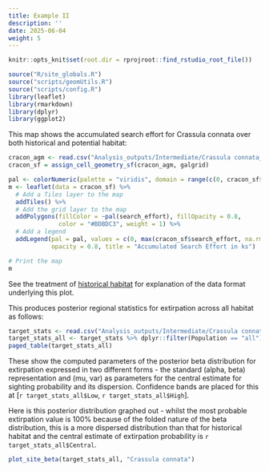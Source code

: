 ```yaml
---
title: Example II
description: ''
date: 2025-06-04
weight: 5
---
```


```r
knitr::opts_knit$set(root.dir = rprojroot::find_rstudio_root_file())
```

```r
source("R/site_globals.R")
source("scripts/geomUtils.R")
source("scripts/config.R")
library(leaflet)
library(rmarkdown)
library(dplyr)
library(ggplot2)
```

This map shows the accumulated search effort for Crassula connata over both historical and potential habitat:

```r
cracon_agm <- read.csv("Analysis_outputs/Intermediate/Crassula connata_accepted_grouped_merged.csv")
cracon_sf = assign_cell_geometry_sf(cracon_agm, galgrid)

pal <- colorNumeric(palette = "viridis", domain = range(c(0, cracon_sf$search_effort), na.rm = TRUE))
m <- leaflet(data = cracon_sf) %>%
  # Add a Tiles layer to the map
  addTiles() %>%
  # Add the grid layer to the map
  addPolygons(fillColor = ~pal(search_effort), fillOpacity = 0.8, 
              color = "#BDBDC3", weight = 1) %>%
  # Add a legend
  addLegend(pal = pal, values = c(0, max(cracon_sf$search_effort, na.rm = TRUE)),
            opacity = 0.8, title = "Accumulated Search Effort in ks")

# Print the map
m

```

See the treatment of [historical habitat](../../extirpation_historical/example-i) for explanation of
the data format underlying this plot.


This produces posterior regional statistics for extirpation across all habitat as follows:

```r
target_stats <- read.csv("Analysis_outputs/Intermediate/Crassula connata_stats.csv")
target_stats_all <- target_stats %>% dplyr::filter(Population == "all")
paged_table(target_stats_all)
```

These show the computed parameters of the posterior beta distribution for extirpation expressed in two different forms - the standard (alpha, beta) representation and (mu, var) as parameters for the central estimate for sighting probability and its dispersion. Confidence bands are placed for this at [`r target_stats_all$Low`, `r target_stats_all$High`].

Here is this posterior distribution graphed out - whilst the most probable extirpation value is 100% because of the folded nature of the beta distribution, this is a more dispersed distribution than that for historical habitat and the central estimate of extirpation probability is `r target_stats_all$Central`.

```r
plot_site_beta(target_stats_all, "Crassula connata")
```

